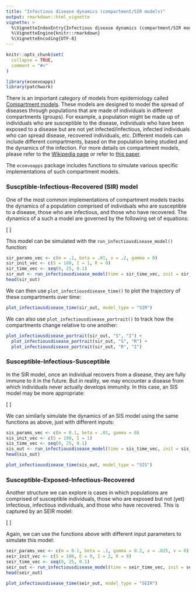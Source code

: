 ```yaml
---
title: "Infectious disease dynamics (compartment/SIR models)"
output: rmarkdown::html_vignette
vignette: >
  %\VignetteIndexEntry{Infectious disease dynamics (compartment/SIR models)}
  %\VignetteEngine{knitr::rmarkdown}
  %\VignetteEncoding{UTF-8}
---
```


```r
knitr::opts_chunk$set(
  collapse = TRUE,
  comment = "#>"
)
```

```r
library(ecoevoapps)
library(patchwork)
```


There is an important category of models from epidemiology called [Compartment models](https://en.wikipedia.org/wiki/Compartmental_models_in_epidemiology). These  models are designed to model the spread of diseases through populations that are made of individuals in different compartments (groups). For example, a population might be made up of individuals who are susceptible to the disease, individuals who have been exposed to a disease but are not yet infected/infectious, infected individuals who can spread disease, recovered individuals, etc. Different models can include different compartments, based on the population being studied and the dynamics of the infection. For more details on compartment models, please refer to the [Wikipedia page](https://en.wikipedia.org/wiki/Compartmental_models_in_epidemiology) or refer to [this paper](https://vtechworks.lib.vt.edu/bitstream/handle/10919/84993/ChildsIntroduction.pdf).


The `ecoevoapps` package includes functions to simulate various specific implementations of such compartment models. 

### Suscptible-Infectious-Recovered (SIR) model  
One of the most common implementations of compartment models tracks the dynamics of a population comprised of individuals who are susceptible to a disease, those who are infectious, and those who have recovered. The dynamics of a such a model are governed by the following set of equations: 

\[
\begin{align}
\frac{dS}{dt} &= m(S + I + R)(1 - v) - mS - \beta SI\\
\frac{dI}{dt} &= \beta SI - mI - \gamma I\\
\frac{dR}{dt} &= \gamma I - mR + mv(S + I + R)
\end{align}
\]

This model can be simulated with the `run_infectiousdisease_model()` function:

```r
sir_params_vec <- c(m = .1, beta = .01, v = .2, gamma = 0)
sir_init_vec <- c(S = 100, I = 1, R = 0)
sir_time_vec <- seq(0, 25, 0.1)
sir_out <- run_infectiousdisease_model(time = sir_time_vec, init = sir_init_vec, params = sir_params_vec, model_type = "SIR")
head(sir_out)
```

We can then use `plot_infectiousdisease_time()` to plot the trajectory of these compartments over time:

```r
plot_infectiousdisease_time(sir_out, model_type = "SIR")
```

We can also use `plot_infectiousdisease_portrait()` to track how the compartments change relative to one another:

```r
plot_infectiousdisease_portrait(sir_out, "S", "I") + 
  plot_infectiousdisease_portrait(sir_out, "S", "R") + 
  plot_infectiousdisease_portrait(sir_out, "R", "I")
```

### Susceptible-Infectious-Susceptible  

In the SIR model, once an individual recovers from a disease, they are fully immune to it in the future. But in reality, we may encounter a disease from which individuals never actually develops immunity. In this case, an SIS model may be more appropriate: 

\[
\begin{align}
\frac{dS}{dt} &= m(S + I) - mS - \beta SI + \gamma I\\
\frac{dI}{dt} &= \beta SI - mI - \gamma I\\
\end{align}
\]

We can similarly simulate the dynamics of an SIS model using the same functions as above, just with different inputs:

```r
sis_params_vec <- c(m = 0.1, beta = .01, gamma = 0)
sis_init_vec <- c(S = 100, I = 1)
sis_time_vec <- seq(0, 25, 0.1)
sis_out <- run_infectiousdisease_model(time = sis_time_vec, init = sis_init_vec, params = sis_params_vec, model_type = "SIS")
head(sis_out)

plot_infectiousdisease_time(sis_out, model_type = "SIS")

```

### Susceptible-Exposed-Infectious-Recovered  

Another structure we can explore is cases in which populations are comprised of susceptible individuals, those who are exposed but not (yet) infectious, infectious individuals, and those who have recovered. This is captured by an SEIR model:  

\[
\begin{align}
\frac{dS}{dt} &= m(S + E + I + R)(1 - v) - mS - \beta SI\\
\frac{dE}{dt} &= \beta SI - aE - mE\\
\frac{dI}{dt} &= aE - mI - \gamma I\\
\frac{dR}{dt} &= \gamma I - mR + mv(S + E + I + R)
\end{align}
\]

Again, we can use the functions above with different input parameters to simulate this model:

```r
seir_params_vec <- c(m = 0.1, beta = .1, gamma = 0.2, a = .025, v = 0)
seir_init_vec <- c(S = 100, E = 0, I = 2, R = 0)
seir_time_vec <- seq(0, 25, 0.1)
seir_out <- run_infectiousdisease_model(time = seir_time_vec, init = seir_init_vec, params = seir_params_vec, model_type = "SEIR")
head(seir_out)

plot_infectiousdisease_time(seir_out, model_type = "SEIR")
```
